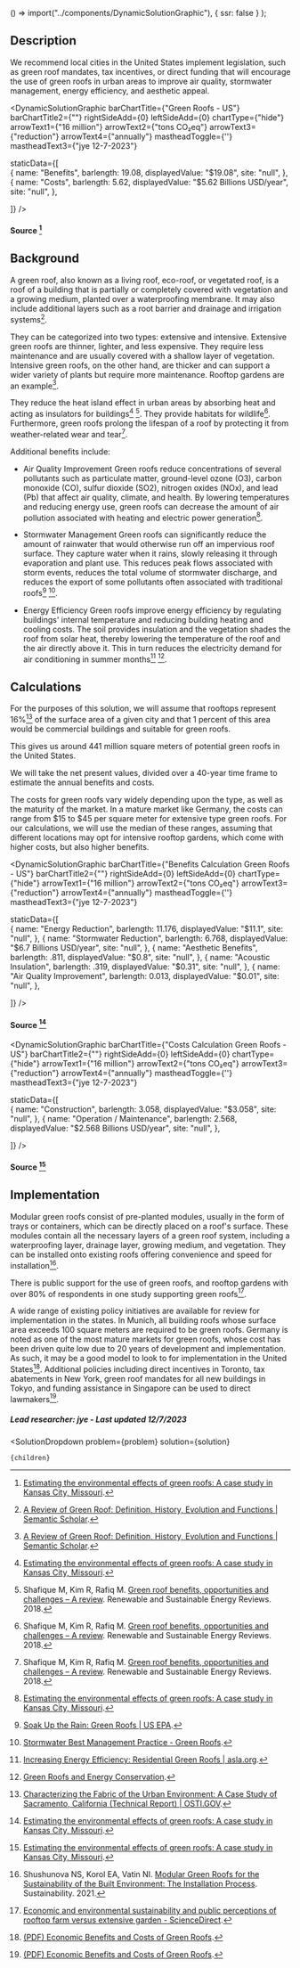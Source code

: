 

  () => import("../components/DynamicSolutionGraphic"),
  { ssr: false }
);


## Description

We recommend local cities in the United States implement legislation, such as green roof mandates, tax incentives, or direct funding that will encourage the use of green roofs in urban areas to improve air quality, stormwater management, energy efficiency, and aesthetic appeal. 

<DynamicSolutionGraphic
  barChartTitle={"Green Roofs - US"}
  barChartTitle2={""}
  rightSideAdd={0}
  leftSideAdd={0}
  chartType={"hide"}
  arrowText1={"16 million"}
  arrowText2={"tons CO₂eq"}
  arrowText3={"reduction"}
  arrowText4={"annually"}
  mastheadToggle={''}
  mastheadText3={"jye 12-7-2023"}
  
  
  staticData={[   
     {
      name: "Benefits",
      barlength: 19.08,
      displayedValue: "$19.08",
      site: "null",
    },
    {
      name: "Costs",
      barlength: 5.62,
      displayedValue: "$5.62 Billions USD/year",
      site: "null",
    },
        
  ]}
/>
#### Source [^"1"]

## Background

A green roof, also known as a living roof, eco-roof, or vegetated roof, is a roof of a building that is partially or completely covered with vegetation and a growing medium, planted over a waterproofing membrane. It may also include additional layers such as a root barrier and drainage and irrigation systems[^"13"]. 

They can be categorized into two types: extensive and intensive. Extensive green roofs are thinner, lighter, and less expensive. They require less maintenance and are usually covered with a shallow layer of vegetation. Intensive green roofs, on the other hand, are thicker and can support a wider variety of plants but require more maintenance. Rooftop gardens are an example[^"13"].

They reduce the heat island effect in urban areas by absorbing heat and acting as insulators for buildings[^"1"] [^"14"]. They provide habitats for wildlife[^"14"]. Furthermore, green roofs prolong the lifespan of a roof by protecting it from weather-related wear and tear[^"14"].

Additional benefits include:

- Air Quality Improvement
Green roofs reduce concentrations of several pollutants such as particulate matter, ground-level ozone (O3), carbon monoxide (CO), sulfur dioxide (SO2), nitrogen oxides (NOx), and lead (Pb) that affect air quality, climate, and health. By lowering temperatures and reducing energy use, green roofs can decrease the amount of air pollution associated with heating and electric power generation[^"1"].

- Stormwater Management
Green roofs can significantly reduce the amount of rainwater that would otherwise run off an impervious roof surface. They capture water when it rains, slowly releasing it through evaporation and plant use. This reduces peak flows associated with storm events, reduces the total volume of stormwater discharge, and reduces the export of some pollutants often associated with traditional roofs[^"3"] [^"4"].

- Energy Efficiency
Green roofs improve energy efficiency by regulating buildings' internal temperature and reducing building heating and cooling costs. The soil provides insulation and the vegetation shades the roof from solar heat, thereby lowering the temperature of the roof and the air directly above it. This in turn reduces the electricity demand for air conditioning in summer months[^"5"] [^"6"].



## Calculations

For the purposes of this solution, we will assume that rooftops represent 16%[^"18"] of the surface area of a given city and that 1 percent of this area would be commercial buildings and suitable for green roofs. 

This gives us around 441 million square meters of potential green roofs in the United States. 

We will take the net present values, divided over a 40-year time frame to estimate the annual benefits and costs.

The costs for green roofs vary widely depending upon the type, as well as the maturity of the market. In a mature market like Germany, the costs can range from $15 to $45 per square meter for extensive type green roofs. For our calculations, we will use the median of these ranges, assuming that different locations may opt for intensive rooftop gardens, which come with higher costs, but also higher benefits.


<DynamicSolutionGraphic
  barChartTitle={"Benefits Calculation Green Roofs - US"}
  barChartTitle2={""}
  rightSideAdd={0}
  leftSideAdd={0}
  chartType={"hide"}
  arrowText1={"16 million"}
  arrowText2={"tons CO₂eq"}
  arrowText3={"reduction"}
  arrowText4={"annually"}
  mastheadToggle={''}
  mastheadText3={"jye 12-7-2023"}
  
  
  staticData={[   
     {
      name: "Energy Reduction",
      barlength: 11.176,
      displayedValue: "$11.1",
      site: "null",
    },
    {
      name: "Stormwater Reduction",
      barlength: 6.768,
      displayedValue: "$6.7 Billions USD/year",
      site: "null",
    },
        {
      name: "Aesthetic Benefits",
      barlength: .811,
      displayedValue: "$0.8",
      site: "null",
    },
        {
      name: "Acoustic Insulation",
      barlength: .319,
      displayedValue: "$0.31",
      site: "null",
    },
        {
      name: "Air Quality Improvement",
      barlength: 0.013,
      displayedValue: "$0.01",
      site: "null",
    },
        
  ]}
/>
#### Source [^"1"]

<DynamicSolutionGraphic
  barChartTitle={"Costs Calculation Green Roofs - US"}
  barChartTitle2={""}
  rightSideAdd={0}
  leftSideAdd={0}
  chartType={"hide"}
  arrowText1={"16 million"}
  arrowText2={"tons CO₂eq"}
  arrowText3={"reduction"}
  arrowText4={"annually"}
  mastheadToggle={''}
  mastheadText3={"jye 12-7-2023"}
  
  
  staticData={[   
     {
      name: "Construction",
      barlength: 3.058,
      displayedValue: "$3.058",
      site: "null",
    },
    {
      name: "Operation / Maintenance",
      barlength: 2.568,
      displayedValue: "$2.568 Billions USD/year",
      site: "null",
    },
        
  ]}
/>
#### Source [^"1"]



## Implementation

Modular green roofs consist of pre-planted modules, usually in the form of trays or containers, which can be directly placed on a roof's surface. These modules contain all the necessary layers of a green roof system, including a waterproofing layer, drainage layer, growing medium, and vegetation. They can be installed onto existing roofs offering convenience and speed for installation[^"15"]. 

There is public support for the use of green roofs, and rooftop gardens with over 80% of respondents in one study supporting green roofs[^"19"].

A wide range of existing policy initiatives are available for review for implementation in the states. In Munich, all building roofs whose surface area exceeds 100 square meters are required to be green roofs. Germany is noted as one of the most mature markets for green roofs, whose cost has been driven quite low due to 20 years of development and implementation. As such, it may be a good model to look to for implementation in the United States[^"11"]. Additional policies including direct incentives in Toronto, tax abatements in New York, green roof mandates for all new buildings in Tokyo, and funding assistance in Singapore can be used to direct lawmakers[^"11"].

##### Lead researcher: jye - Last updated 12/7/2023

[^"1"]:  [Estimating the environmental effects of green roofs: A case study in Kansas City, Missouri](https://www.epa.gov/sites/default/files/2018-09/documents/greenroofs_casestudy_kansascity.pdf). 
[^"2"]:  [Green Roof Heat Transfer and Thermal Performance Analysis](http://www.cmu.edu/environment/campus-green-design/green-roofs/documents/heat-transfer-and-thermal-performance-analysis.pdf). 
[^"3"]:  [Soak Up the Rain: Green Roofs | US EPA](https://www.epa.gov/soakuptherain/soak-rain-green-roofs). 
[^"4"]:  [Stormwater Best Management Practice - Green Roofs](https://www.epa.gov/system/files/documents/2021-11/bmp-green-roofs.pdf). 
[^"5"]:  [Increasing Energy Efficiency: Residential Green Roofs | asla.org](https://www.asla.org/residentialgreenroofs.aspx). 
[^"6"]:  [Green Roofs and Energy Conservation](https://livingroofs.org/energy-conservation/). 
[^"7"]:  [Commercial buildings U.S. by year constructed | Statista](https://www.statista.com/statistics/936960/number-of-commercial-buildings-in-the-us-by-year-constructed/). 
[^"8"]:  [Commercial buildings U.S. by year constructed | Statista](https://www.statista.com/statistics/936960/number-of-commercial-buildings-in-the-us-by-year-constructed/). 
[^"9"]:  [Green roofs are saving green dollars - Spartan Newsroom](https://news.jrn.msu.edu/2023/10/green-roofs-are-saving-green-dollars/). 
[^"10"]:  [Sustainable green roofs: a comprehensive review of influential factors | SpringerLink](https://link.springer.com/article/10.1007/s11356-022-23405-x). 
[^"11"]:  [(PDF) Economic Benefits and Costs of Green Roofs](https://www.researchgate.net/publication/323620867_Economic_Benefits_and_Costs_of_Green_Roofs). 
[^"12"]:  [Economic and environmental sustainability and public perceptions of rooftop farm versus extensive garden - ScienceDirect](https://www.sciencedirect.com/science/article/abs/pii/S0360132318306048). 
[^"13"]:  [A Review of Green Roof: Definition, History, Evolution and Functions | Semantic Scholar](https://www.semanticscholar.org/paper/A-Review-of-Green-Roof%3A-Definition%2C-History%2C-and-Abass-Ismail/1b0cc7e6583d6aea6a0f5696fc28348730121877). 
[^"14"]: Shafique M, Kim R, Rafiq M. [Green roof benefits, opportunities and challenges – A review](https://www.sciencedirect.com/science/article/abs/pii/S136403211830217X?via%3Dihub). Renewable and Sustainable Energy Reviews. 2018. 
[^"15"]: Shushunova NS, Korol EA, Vatin NI. [Modular Green Roofs for the Sustainability of the Built Environment: The Installation Process](https://www.mdpi.com/2071-1050/13/24/13749). Sustainability. 2021. 
[^"16"]:  [U.S. Cities Factsheet | Center for Sustainable Systems](https://css.umich.edu/publications/factsheets/built-environment/us-cities-factsheet#:~:text=Urban%20land%20area%20is%20106%2C386,more%20than%20double%20by%202060.&text=The%20average%20population%20density%20of,94%20people%20per%20square%20mile.). 
[^"17"]:  [Analyzing the land cover of an urban environment using high-resolution orthophotos | HEATISLAND](https://dx.doi.org/10.1016/S0169-2046(02)00165-2). 
[^"18"]:  [Characterizing the Fabric of the Urban Environment: A Case Study of Sacramento, California (Technical Report) | OSTI.GOV](https://www.osti.gov/biblio/764362). 
[^"19"]:  [Economic and environmental sustainability and public perceptions of rooftop farm versus extensive garden - ScienceDirect](https://www.sciencedirect.com/science/article/abs/pii/S0360132318306048). 

  <SolutionDropdown 
    problem={problem} 
    solution={solution}
  >
    {children}
  </SolutionDropdown>
